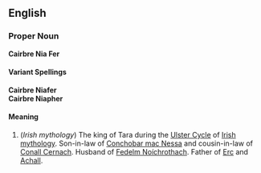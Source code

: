 {{Wikipedia}}
==English==

===Proper Noun===
'''Cairbre Nia Fer'''

====Variant Spellings====
'''Cairbre Niafer'''<br>
'''Cairbre Niapher'''

====Meaning====
#(''Irish mythology'') The king of Tara during the [[Ulster Cycle]] of [[Irish]] [[mythology]].  Son-in-law of [[Conchobar mac Nessa]] and cousin-in-law of [[Conall Cernach]].  Husband of [[Fedelm Noíchrothach]]. Father of [[Erc]] and [[Achall]].